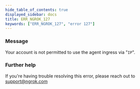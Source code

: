 ```yaml
---
hide_table_of_contents: true
displayed_sidebar: docs
title: ERR_NGROK_127
keywords: ["ERR_NGROK_127", "error 127"]
---
```


### Message

Your account is not permitted to use the agent ingress via "`IP`".

### Further help

If you're having trouble resolving this error, please reach out to [support@ngrok.com](mailto:support@ngrok.com?subject=Help%20with%20ERR_NGROK_127)
